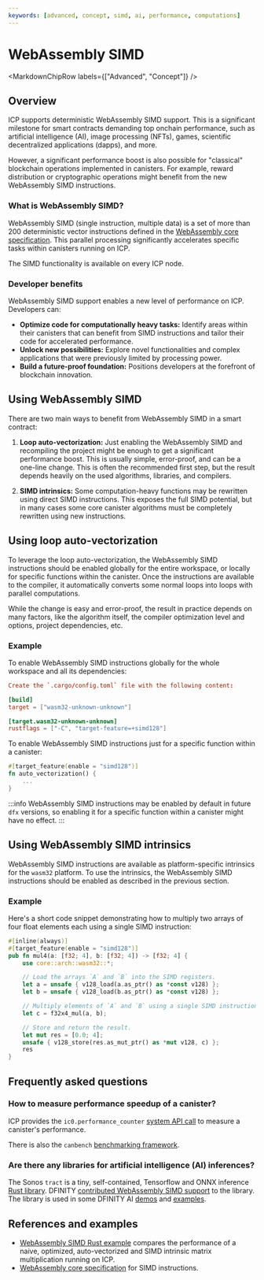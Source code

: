 ```yaml
---
keywords: [advanced, concept, simd, ai, performance, computations]
---
```



# WebAssembly SIMD

<MarkdownChipRow labels={["Advanced", "Concept"]} />

## Overview

ICP supports deterministic WebAssembly SIMD support. This is a significant milestone for smart contracts
demanding top onchain performance, such as artificial intelligence (AI), image processing (NFTs), games, scientific decentralized applications (dapps), and more.

However, a significant performance boost is also possible for "classical"
blockchain operations implemented in canisters. For example, reward distribution
or cryptographic operations might benefit from the new WebAssembly SIMD instructions.

### What is WebAssembly SIMD?

WebAssembly SIMD (single instruction, multiple data) is a set of more than 200 deterministic
vector instructions defined in the [WebAssembly core specification](https://webassembly.github.io/spec/core/syntax/instructions.html#vector-instructions). This parallel processing significantly accelerates specific tasks within canisters running on ICP.

The SIMD functionality is available on every ICP node.

### Developer benefits

WebAssembly SIMD support enables a new level of performance on ICP. Developers can:

* **Optimize code for computationally heavy tasks:** Identify areas within their canisters that can benefit from SIMD instructions and tailor their code for accelerated performance.
* **Unlock new possibilities:** Explore novel functionalities and complex applications that were previously limited by processing power.
* **Build a future-proof foundation:** Positions developers at the forefront of blockchain innovation.

## Using WebAssembly SIMD

There are two main ways to benefit from WebAssembly SIMD in a smart contract:

1. **Loop auto-vectorization:** Just enabling the WebAssembly SIMD and recompiling the project might be enough to get a significant performance boost. This is usually simple, error-proof, and can be a one-line change. This is often the recommended first step, but the result depends heavily on the used algorithms, libraries, and compilers.

2. **SIMD intrinsics:** Some computation-heavy functions may be rewritten using direct SIMD instructions. This exposes the full SIMD potential, but in many cases some core canister algorithms must be completely rewritten using new instructions.

## Using loop auto-vectorization

To leverage the loop auto-vectorization, the WebAssembly SIMD instructions should be enabled globally for the entire workspace, or locally for specific functions within the canister. Once the instructions are available to the compiler, it automatically converts some normal loops into loops with parallel computations.

While the change is easy and error-proof, the result in practice depends on many factors, like the algorithm itself, the compiler optimization level and options, project dependencies, etc.

### Example

To enable WebAssembly SIMD instructions globally for the whole workspace and all its dependencies:

<AdornedTabs groupId="languages">
<TabItem value="rust" label="Rust" default>

```toml
Create the `.cargo/config.toml` file with the following content:

[build]
target = ["wasm32-unknown-unknown"]

[target.wasm32-unknown-unknown]
rustflags = ["-C", "target-feature=+simd128"]
```

</TabItem>
</AdornedTabs>

To enable WebAssembly SIMD instructions just for a specific function within a canister:

<AdornedTabs groupId="languages">
<TabItem value="rust" label="Rust" default>

```rust
#[target_feature(enable = "simd128")]
fn auto_vectorization() {
    ...
}
```

</TabItem>
</AdornedTabs>

:::info
WebAssembly SIMD instructions may be enabled by default in future `dfx` versions, so enabling it for a specific function within a canister might have no effect.
:::

## Using WebAssembly SIMD intrinsics

WebAssembly SIMD instructions are available as platform-specific intrinsics for the `wasm32` platform. To use the intrinsics, the WebAssembly SIMD instructions should be enabled as described in the previous section.

### Example

Here's a short code snippet demonstrating how to multiply two arrays of four float elements each using a single SIMD instruction:

<AdornedTabs groupId="languages">
<TabItem value="rust" label="Rust" default>

```rust
#[inline(always)]
#[target_feature(enable = "simd128")]
pub fn mul4(a: [f32; 4], b: [f32; 4]) -> [f32; 4] {
    use core::arch::wasm32::*;

    // Load the arrays `A` and `B` into the SIMD registers.
    let a = unsafe { v128_load(a.as_ptr() as *const v128) };
    let b = unsafe { v128_load(b.as_ptr() as *const v128) };

    // Multiply elements of `A` and `B` using a single SIMD instruction.
    let c = f32x4_mul(a, b);

    // Store and return the result.
    let mut res = [0.0; 4];
    unsafe { v128_store(res.as_mut_ptr() as *mut v128, c) };
    res
}
```

</TabItem>
</AdornedTabs>

## Frequently asked questions

### How to measure performance speedup of a canister?

ICP provides the `ic0.performance_counter` [system API call](https://internetcomputer.org/docs/current/references/ic-interface-spec#system-api-performance-counter) to measure a canister's performance.

There is also the `canbench` [benchmarking framework](https://github.com/dfinity/canbench).

### Are there any libraries for artificial intelligence (AI) inferences?

The Sonos `tract` is a tiny, self-contained, Tensorflow and ONNX inference [Rust library](https://github.com/sonos/tract). DFINITY [contributed WebAssembly SIMD support](https://github.com/sonos/tract/pull/1420) to the library. The library is used in some DFINITY AI [demos](https://www.youtube.com/watch?v=6qLvIXiCGcM) and [examples](https://github.com/dfinity/examples/tree/master/rust/image-classification).

## References and examples

* [WebAssembly SIMD Rust example](https://github.com/dfinity/examples/tree/master/rust/simd) compares the performance of a naive, optimized, auto-vectorized and SIMD intrinsic matrix multiplication running on ICP.
* [WebAssembly core specification](https://webassembly.github.io/spec/core/syntax/instructions.html#vector-instructions) for SIMD instructions.
